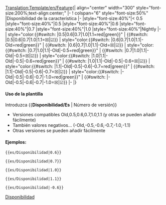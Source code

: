 <noinclude>[[Translation:Template/en/Feature]]</noinclude><noinclude></noinclude><includeonly>{| align="center"  width="300" style="font-size:200%;text-align:center;"
|-
! colspan="6" style="font-size:50%" |Disponibilidad de la característica
|-
|style="font-size:40%"|< 0.5
|style="font-size:40%"|0.5
|style="font-size:40%"|0.6
|style="font-size:40%"|0.7
|style="font-size:40%"|1.0
|style="font-size:40%"|Nightly
|-
| style="color:{{#switch: {{{1|}}}|0.5|0.6|0.7|1.0|1.1=red|green}}" | {{#switch: {{{1|}}}|0.5|0.6|0.7|1.0|1.1=&#9746;|&#9745;}}
| style="color:{{#switch: {{{1|}}}|0.6|0.7|1.0|1.1|-Old=red|green}}" | {{#switch: {{{1|}}}|0.6|0.7|1.0|1.1|-Old=&#9746;|&#9745;}}
| style="color:{{#switch: {{{1|}}}|0.7|1.0|1.1|-Old|-0.5=red|green}}" | {{#switch: {{{1|}}}|0.7|1.0|1.1|-Old|-0.5=&#9746;|&#9745;}}
| style="color:{{#switch: {{{1|}}}|1.0|1.1|-Old|-0.5|-0.6=red|green}}" | {{#switch: {{{1|}}}|1.0|1.1|-Old|-0.5|-0.6=&#9746;|&#9745;}}
| style="color:{{#switch: {{{1|}}}|1.1|-Old|-0.5|-0.6|-0.7=red|green}}" | {{#switch: {{{1|}}}|1.1|-Old|-0.5|-0.6|-0.7=&#9746;|&#9745;}}
| style="color:{{#switch: {{{1|}}}|-Old|-0.5|-0.6|-0.7|-1.0=red|green}}" | {{#switch: {{{1|}}}|-Old|-0.5|-0.6|-0.7|-1.0=&#9746;|&#9745;}}
|-
|}</includeonly><noinclude>

====Uso de la plantilla====
Introduzca <nowiki>{{</nowiki>'''Disponibilidad/Es'''<nowiki> | Número de versión}}</nowiki>
*Versiones compatibles Old,0.5,0.6,0.7,1.0,1.1 (y otras se pueden añadir fácilmente)
*También valores negativos... (-Old,-0.5,-0.6,-0.7,-1.0,-1.1)
*Otras versiones se pueden añadir fácilmente
====Ejemplos:====
<pre>{{es/Disponibilidad|0.6}}</pre>
{{es/Disponibilidad|0.6}}
<pre>{{es/Disponibilidad|0.7}}</pre>
{{es/Disponibilidad|0.7}}
<pre>{{es/Disponibilidad|1.0}}</pre>
{{es/Disponibilidad|1.0}}
<pre>{{es/Disponibilidad|1.1}}</pre>
{{es/Disponibilidad|1.1}}
<pre>{{es/Disponibilidad|-0.6}}</pre>
{{es/Disponibilidad|-0.6}}

[[Category:es/Plantillas|Disponibilidad]]
</noinclude>